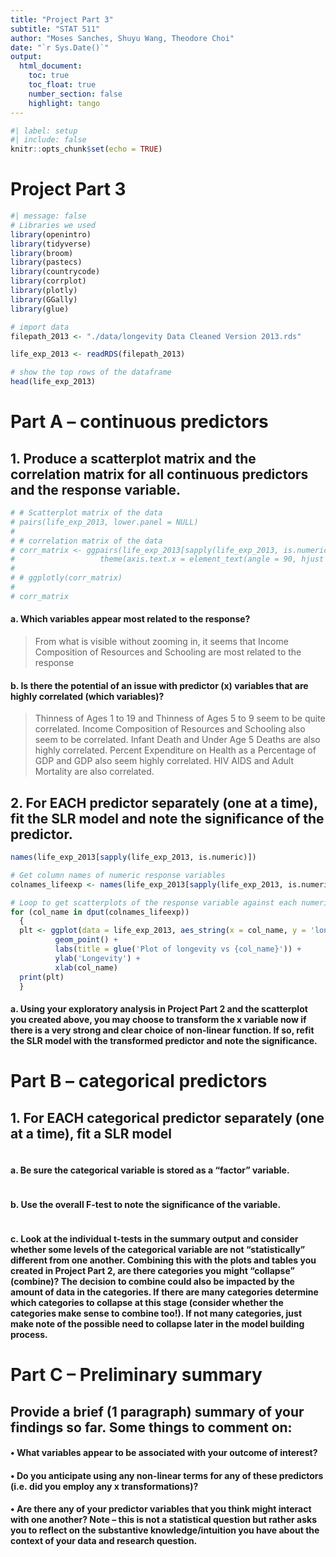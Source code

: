 ```yaml
---
title: "Project Part 3"
subtitle: "STAT 511"
author: "Moses Sanches, Shuyu Wang, Theodore Choi"
date: "`r Sys.Date()`"
output: 
  html_document:
    toc: true
    toc_float: true
    number_section: false
    highlight: tango
---
```


```r

#| label: setup
#| include: false
knitr::opts_chunk$set(echo = TRUE)

```

# Project Part 3


```r
#| message: false
# Libraries we used
library(openintro)
library(tidyverse)
library(broom)
library(pastecs)
library(countrycode)
library(corrplot)
library(plotly)
library(GGally)
library(glue)

```

```r

# import data
filepath_2013 <- "./data/longevity Data Cleaned Version 2013.rds"

life_exp_2013 <- readRDS(filepath_2013)

# show the top rows of the dataframe
head(life_exp_2013)

```


# Part A – continuous predictors
## 1. Produce a scatterplot matrix and the correlation matrix for all continuous predictors and the response variable.
```r

# # Scatterplot matrix of the data
# pairs(life_exp_2013, lower.panel = NULL)
# 
# # correlation matrix of the data
# corr_matrix <- ggpairs(life_exp_2013[sapply(life_exp_2013, is.numeric)]) +
#                   theme(axis.text.x = element_text(angle = 90, hjust = 1))
# 
# # ggplotly(corr_matrix) 
# 
# corr_matrix

```

#### a. Which variables appear most related to the response?
> From what is visible without zooming in, it seems that Income Composition of Resources and Schooling are most related to the response

#### b. Is there the potential of an issue with predictor (x) variables that are highly correlated (which variables)?
> Thinness of Ages 1 to 19 and Thinness of Ages 5 to 9 seem to be quite correlated. Income Composition of Resources and Schooling also seem to be correlated. Infant Death and Under Age 5 Deaths are also highly correlated. Percent Expenditure on Health as a Percentage of GDP and GDP also seem highly correlated. HIV AIDS and Adult Mortality are also correlated. 

## 2. For EACH predictor separately (one at a time), fit the SLR model and note the significance of the predictor.
```r
names(life_exp_2013[sapply(life_exp_2013, is.numeric)])
```


```r

# Get column names of numeric response variables
colnames_lifeexp <- names(life_exp_2013[sapply(life_exp_2013, is.numeric)])[-1]

# Loop to get scatterplots of the response variable against each numerical predictor variable
for (col_name in dput(colnames_lifeexp))
  {
  plt <- ggplot(data = life_exp_2013, aes_string(x = col_name, y = 'longevity')) +
          geom_point() +
          labs(title = glue('Plot of longevity vs {col_name}')) +
          ylab('Longevity') +
          xlab(col_name)
  print(plt)
  }

```

#### a. Using your exploratory analysis in Project Part 2 and the scatterplot you created above, you may choose to transform the x variable now if there is a very strong and clear choice of non-linear function. If so, refit the SLR model with the transformed predictor and note the significance.
>

# Part B – categorical predictors
## 1. For EACH categorical predictor separately (one at a time), fit a SLR model
```r

```

#### a. Be sure the categorical variable is stored as a “factor” variable.
```r

```

#### b. Use the overall F-test to note the significance of the variable.
```r

```

#### c. Look at the individual t-tests in the summary output and consider whether some levels of the categorical variable are not “statistically” different from one another. Combining this with the plots and tables you created in Project Part 2, are there categories you might “collapse” (combine)? The decision to combine could also be impacted by the amount of data in the categories. If there are many categories determine which categories to collapse at this stage (consider whether the categories make sense to combine too!). If not many categories, just make note of the possible need to collapse later in the model building process.
>

# Part C – Preliminary summary
## Provide a brief (1 paragraph) summary of your findings so far. Some things to comment on:
#### • What variables appear to be associated with your outcome of interest?
>

#### • Do you anticipate using any non-linear terms for any of these predictors (i.e. did you employ any x transformations)?
>

#### • Are there any of your predictor variables that you think might interact with one another? Note – this is not a statistical question but rather asks you to reflect on the substantive knowledge/intuition you have about the context of your data and research question.
>